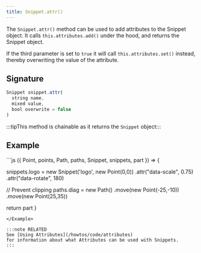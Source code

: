 ```yaml
---
title: Snippet.attr()
---
```


The `Snippet.attr()` method can be used to add attributes to the Snippet
object.  It calls `this.attributes.add()` under the hood, and returns the
Snippet object.

If the third parameter is set to `true` it will call `this.attributes.set()`
instead, thereby overwriting the value of the attribute.

## Signature

```js
Snippet snippet.attr(
  string name, 
  mixed value, 
  bool overwrite = false
)
```

:::tipThis method is chainable as it returns the `Snippet` object:::

## Example

<Example caption="An example of the Snippet.attr() method">
```js
({ Point, points, Path, paths, Snippet, snippets, part }) => {

  snippets.logo = new Snippet('logo', new Point(0,0))
    .attr("data-scale", 0.75)
    .attr("data-rotate", 180)

  // Prevent clipping
  paths.diag = new Path()
    .move(new Point(-25,-10))
    .move(new Point(25,35))

  return part
}
```
</Example>

:::note RELATED
See [Using Attributes](/howtos/code/attributes)
for information about what Attributes can be used with Snippets.
:::

